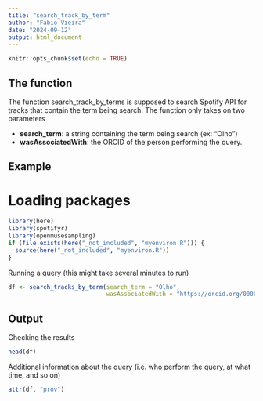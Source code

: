```yaml
---
title: "search_track_by_term"
author: "Fabio Vieira"
date: "2024-09-12"
output: html_document
---
```


```r
knitr::opts_chunk$set(echo = TRUE)
```

## The function

The function search_track_by_terms is supposed to search Spotify API for tracks that contain the term being search. The function only takes on two parameters

- **search_term**: a string containing the term being search (ex: "Olho")
- **wasAssociatedWith**: the ORCID of the person performing the query.

## Example

# Loading packages

```r
library(here)
library(spotifyr)
library(openmusesampling)
if (file.exists(here("_not_included", "myenviron.R"))) {
  source(here("_not_included", "myenviron.R"))
}
```

Running a query (this might take several minutes to run)

```r
df <- search_tracks_by_term(search_term = "Olho",
                            wasAssociatedWith = "https://orcid.org/0000-0003-4253-1953")
```

## Output

Checking the results

```r
head(df)
```

Additional information about the query (i.e. who perform the query, at what time, and so on)

```r
attr(df, "prov")
```
